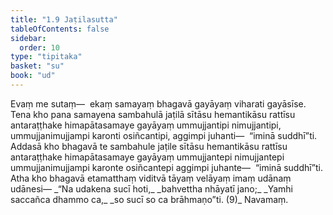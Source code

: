 ```yaml
---
title: "1.9 Jaṭilasutta"
tableOfContents: false
sidebar:
  order: 10
type: "tipitaka"
basket: "su"
book: "ud"
---
```



<DynamicBreadcrumb />

<Division number="9" book="ud">

<Paragraph number="46" book="ud">
Evaṃ me sutaṃ—  ekaṃ samayaṃ bhagavā gayāyaṃ viharati gayāsīse. Tena kho pana samayena sambahulā jaṭilā sītāsu hemantikāsu rattīsu antaraṭṭhake himapātasamaye gayāyaṃ ummujjantipi nimujjantipi, ummujjanimujjampi karonti osiñcantipi, aggimpi juhanti—  “iminā suddhī”ti.
</Paragraph>

<Paragraph number="47" book="ud">
Addasā kho bhagavā te sambahule jaṭile sītāsu hemantikāsu rattīsu antaraṭṭhake himapātasamaye gayāyaṃ ummujjantepi nimujjantepi ummujjanimujjampi karonte osiñcantepi aggimpi juhante—  “iminā suddhī”ti.
</Paragraph>

<Paragraph number="48" book="ud">
Atha kho bhagavā etamatthaṃ viditvā tāyaṃ velāyaṃ imaṃ udānaṃ udānesi—
</Paragraph>

<Paragraph number="49" type="verses" book="ud">
_“Na udakena sucī hoti,_  
_bahvettha nhāyatī jano;_  
_Yamhi saccañca dhammo ca,_  
_so sucī so ca brāhmaṇo”ti. (9)_  


</Paragraph>
</Division>

<Paragraph number="50" type="center" book="ud">
Navamaṃ.
</Paragraph>